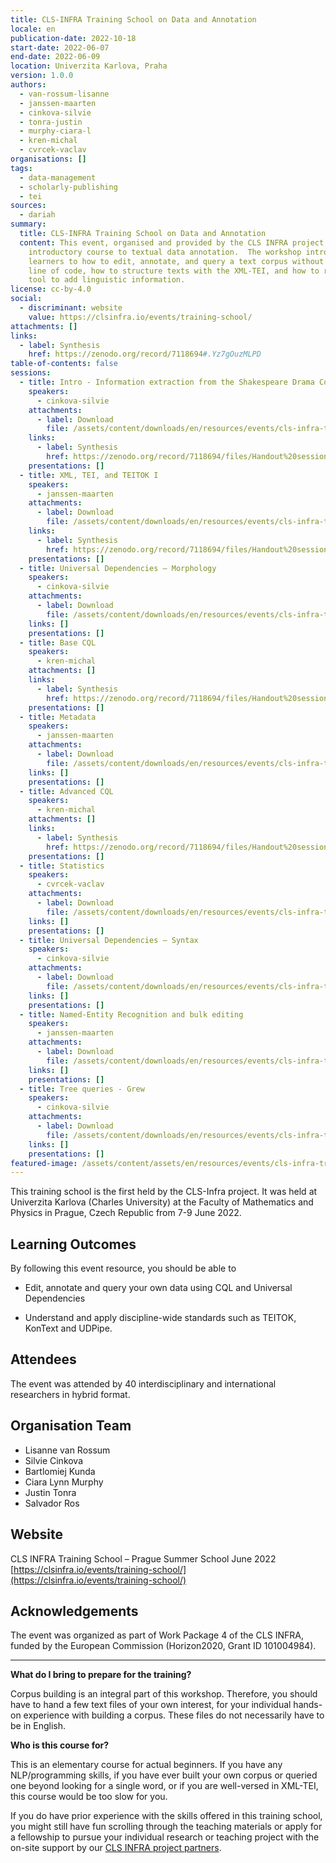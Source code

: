 ```yaml
---
title: CLS-INFRA Training School on Data and Annotation
locale: en
publication-date: 2022-10-18
start-date: 2022-06-07
end-date: 2022-06-09
location: Univerzita Karlova, Praha
version: 1.0.0
authors:
  - van-rossum-lisanne
  - janssen-maarten
  - cinkova-silvie
  - tonra-justin
  - murphy-ciara-l
  - kren-michal
  - cvrcek-vaclav
organisations: []
tags:
  - data-management
  - scholarly-publishing
  - tei
sources:
  - dariah
summary:
  title: CLS-INFRA Training School on Data and Annotation
  content: This event, organised and provided by the CLS INFRA project, offers an
    introductory course to textual data annotation.  The workshop introduces
    learners to how to edit, annotate, and query a text corpus without a single
    line of code, how to structure texts with the XML-TEI, and how to run an NLP
    tool to add linguistic information.
license: cc-by-4.0
social:
  - discriminant: website
    value: https://clsinfra.io/events/training-school/
attachments: []
links:
  - label: Synthesis
    href: https://zenodo.org/record/7118694#.Yz7gOuzMLPD
table-of-contents: false
sessions:
  - title: Intro - Information extraction from the Shakespeare Drama Corpus
    speakers:
      - cinkova-silvie
    attachments:
      - label: Download
        file: /assets/content/downloads/en/resources/events/cls-infra-training-school-on-data-and-annotation/sessions/2/downloads-1-silvie-introduction.pdf
    links:
      - label: Synthesis
        href: https://zenodo.org/record/7118694/files/Handout%20session%201.1%20-%20Introduction.pdf
    presentations: []
  - title: XML, TEI, and TEITOK I
    speakers:
      - janssen-maarten
    attachments:
      - label: Download
        file: /assets/content/downloads/en/resources/events/cls-infra-training-school-on-data-and-annotation/sessions/2/downloads-2-maarten-xml-tei-and-teitok.pdf
    links:
      - label: Synthesis
        href: https://zenodo.org/record/7118694/files/Handout%20session%201.2%20-%20XML%2C%20TEI%2C%20and%20TEITOK.pdf
    presentations: []
  - title: Universal Dependencies – Morphology
    speakers:
      - cinkova-silvie
    attachments:
      - label: Download
        file: /assets/content/downloads/en/resources/events/cls-infra-training-school-on-data-and-annotation/sessions/2/downloads-3-silvie-ud-pipe-universal-dependencies-morphology.pdf
    links: []
    presentations: []
  - title: Base CQL
    speakers:
      - kren-michal
    attachments: []
    links:
      - label: Synthesis
        href: https://zenodo.org/record/7118694/files/Handout%20sessions%201.4%20and%202.2%20-%20CQL%20cheat%20sheet.pdf
    presentations: []
  - title: Metadata
    speakers:
      - janssen-maarten
    attachments:
      - label: Download
        file: /assets/content/downloads/en/resources/events/cls-infra-training-school-on-data-and-annotation/sessions/2/downloads-5-maarten-metadata.pdf
    links: []
    presentations: []
  - title: Advanced CQL
    speakers:
      - kren-michal
    attachments: []
    links:
      - label: Synthesis
        href: https://zenodo.org/record/7118694/files/Handout%20sessions%201.4%20and%202.2%20-%20CQL%20cheat%20sheet.pdf
    presentations: []
  - title: Statistics
    speakers:
      - cvrcek-vaclav
    attachments:
      - label: Download
        file: /assets/content/downloads/en/resources/events/cls-infra-training-school-on-data-and-annotation/sessions/2/downloads-7-vaclav-statistics.pdf
    links: []
    presentations: []
  - title: Universal Dependencies – Syntax
    speakers:
      - cinkova-silvie
    attachments:
      - label: Download
        file: /assets/content/downloads/en/resources/events/cls-infra-training-school-on-data-and-annotation/sessions/2/downloads-8-silvie-universal-dependencies-syntax.pdf
    links: []
    presentations: []
  - title: Named-Entity Recognition and bulk editing
    speakers:
      - janssen-maarten
    attachments:
      - label: Download
        file: /assets/content/downloads/en/resources/events/cls-infra-training-school-on-data-and-annotation/sessions/2/downloads-9-maarten-named-entity-recognition.pptx
    links: []
    presentations: []
  - title: Tree queries - Grew
    speakers:
      - cinkova-silvie
    attachments:
      - label: Download
        file: /assets/content/downloads/en/resources/events/cls-infra-training-school-on-data-and-annotation/sessions/2/downloads-10-silvie-tree-query-languages-exercise-in-grew.pptx
    links: []
    presentations: []
featured-image: /assets/content/assets/en/resources/events/cls-infra-training-school-on-data-and-annotation/featured-image.jpg
---
```


This training school is the first held by the CLS-Infra project.
It was held at Univerzita Karlova (Charles University) at the Faculty of Mathematics and Physics in Prague, Czech Republic from 7-9 June 2022.

## Learning Outcomes

By following this event resource, you should be able to

* Edit, annotate and query your own data using CQL and Universal Dependencies

* Understand and apply discipline-wide standards such as TEITOK, KonText and UDPipe.

## Attendees

The event was attended by 40 interdisciplinary and international researchers in hybrid format.

##  Organisation Team

* Lisanne van Rossum
* Silvie Cinkova
* Bartlomiej Kunda
* Ciara Lynn Murphy
* Justin Tonra
* Salvador Ros

## Website

CLS INFRA Training School – Prague Summer School June 2022
[https://clsinfra.io/events/training-school/](https://clsinfra.io/events/training-school/)

## Acknowledgements

The event was organized as part of Work Package 4 of the CLS INFRA, funded by the European Commission (Horizon2020, Grant ID 101004984).

---

**What do I bring to prepare for the training?**

Corpus building is an integral part of this workshop. Therefore, you should have to hand a few text files of your own interest, for your individual hands-on experience with building a corpus. These files do not necessarily have to be in English.

**Who is this course for?**

This is an elementary course for actual beginners. If you have any NLP/programming skills, if you have ever built your own corpus or queried one beyond looking for a single word, or if you are well-versed in XML-TEI, this course would be too slow for you.

If you do have prior experience with the skills offered in this training school, you might still have fun scrolling through the teaching materials or apply for a fellowship to pursue your individual research or teaching project with the on-site support by our [CLS INFRA project partners](https://clsinfra.io/opportunities/tnafellowships/).
